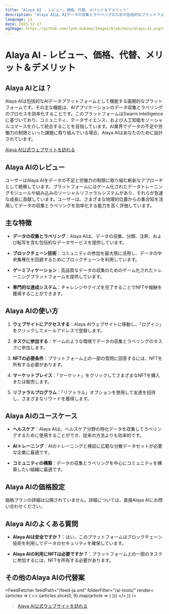 ```yaml
---
title: "Alaya AI - レビュー、価格、代替、メリット＆デメリット"
description: "Alaya AIは、AIデータの収集とラベリングのための包括的なプラットフォームである革命的な機能を提供します。主な特徴、価格、およびAI業界への影響について学びましょう。"
language: ja
date: 2023-12-17
ogImage: https://github.com/lynn-mikami/Images/blob/main/alaya-ai.png?raw=true
---
```


# Alaya AI - レビュー、価格、代替、メリット＆デメリット


<BlogHeader />

## Alaya AIとは？

Alaya AIは包括的なAIデータプラットフォームとして機能する画期的なプラットフォームです。その主な機能は、AIアプリケーションのデータ収集とラベリングのプロセスを効率化することです。このプラットフォームはSwarm Intelligenceに基づいており、コミュニティ、データサイエンス、および人工知能をソーシャルコマースを介して統合することを目指しています。AI業界でデータの不足や労働力の制限といった課題に取り組んでいる場合、Alaya AIはあなたのために設計されています。

[Alaya AI公式ウェブサイトを訪れる](https://www.aialaya.io/)

## Alaya AIのレビュー

ユーザーはAlaya AIをデータの不足と労働力の制限に取り組む斬新なアプローチとして絶賛しています。プラットフォームにはゲーム化されたデータトレーニングモジュールや組み込みのソーシャルリファラルシステムがあり、それらが急速な成長に貢献しています。ユーザーは、さまざまな地理的位置からの集合知を活用してデータの収集とラベリングを効率化する能力を高く評価しています。

## 主な特徴

- **データの収集とラベリング**：Alaya AIは、データの収集、分類、注釈、および転写を含む包括的なデータサービスを提供しています。
  
- **ブロックチェーン技術**：コミュニティの参加を最大限に活用し、データの中央集権化を回避するためにブロックチェーンを利用しています。
  
- **ゲーミフィケーション**：高品質なデータの収集のためのゲーム化されたトレーニングプラットフォームを提供しています。
  
- **専門的な達成システム**：チャレンジやクイズを完了することでNFTや報酬を獲得することができます。

## Alaya AIの使い方

1. **ウェブサイトにアクセスする**：Alaya AIウェブサイトに移動し、「ログイン」をクリックしてメールアドレスで登録します。
  
2. **タスクに参加する**：ゲームのような環境でデータの収集とラベリングのタスクに参加します。
  
3. **NFTの必要条件**：プラットフォーム上の一部の質問に回答するには、NFTを所有する必要があります。
  
4. **マーケットプレイス**：「マーケット」をクリックしてさまざまなNFTを購入または販売します。
  
5. **リファラルプログラム**：「リファラル」オプションを使用して友達を招待し、さまざまなリワードを獲得します。

## Alaya AIのユースケース

- **ヘルスケア**：Alaya AIは、ヘルスケア分野の特化データを収集してラベリングするために使用することができ、従来の方法よりも効率的です。
  
- **AIトレーニング**：AIのトレーニングと検証に広範な分散データセットが必要な企業に最適です。
  
- **コミュニティの構築**：データの収集とラベリングを中心にコミュニティを構築したい組織に最適です。

## Alaya AIの価格設定

価格プランの詳細は公開されていません。詳細については、直接Alaya AIにお問い合わせください。

## Alaya AIのよくある質問

- **Alaya AIは安全ですか？**：はい、このプラットフォームはブロックチェーン技術を利用してデータのセキュリティを確保しています。
  
- **Alaya AIの利用にNFTは必要ですか？**：プラットフォーム上の一部のタスクに参加するには、NFTを所有する必要があります。

## その他のAlaya AIの代替案


<FeedFetcher feedPath="/feed-ja.xml" folderFilter="/ai-tools/" render={articles => (
    <>
        <Cards>
            {articles.slice(0, 9).map(article => (
                <Card key={article.link} title={article.title} href={article.link} />
            ))}
        </Cards>
    </>
)} />

> [Alaya AI公式ウェブサイトを訪れる](https://www.aialaya.io/)
